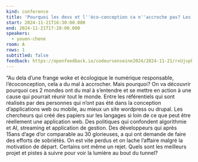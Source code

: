 ```yaml
---
kind: conference
title: 'Pourquoi les devs et l''éco-conception ca n''accroche pas? Les devs sont-ils climato-sceptiques ?'
start: 2024-11-21T16:30:00.000
end: 2024-11-21T17:20:00.000
speakers:
  - youen-chene
room: A
rows: 1
subtitled: false
feedback: https://openfeedback.io/codeursenseine2024/2024-11-21/rxUjvpkdAOWMTgtytCC4
---
```


“Au dela d’une frange woke et écologique le numérique responsable, l’écoconception, cela a du mal à accrocher. Mais pourquoi?
On va découvrir pourquoi ces 2 mondes ont du mal à s’entendre et se mettre en action à une cause qui pourrait réunir tout le monde.
Entre les référentiels qui sont réalisés par des personnes qui n’ont pas été dans la conception d’applications web ou mobile, au mieux un site wordpress ou drupal. Les chercheurs qui créé des papiers sur les langages si loin de ce que peut être réellement une application web. Des politiques qui confondent algorithmie et AI, streaming et application de gestion. Des développeurs qui après 15ans d’age d’or comparable au 30 glorieuses, a qui ont demande de faire des efforts de sobriétés. On est vite perdus et on lache l’affaire malgré la motivation de départ. Certains ont même un rejet.
Quels sont les meilleurs projet et pistes à suivre pour voir la lumière au bout du tunnel?
